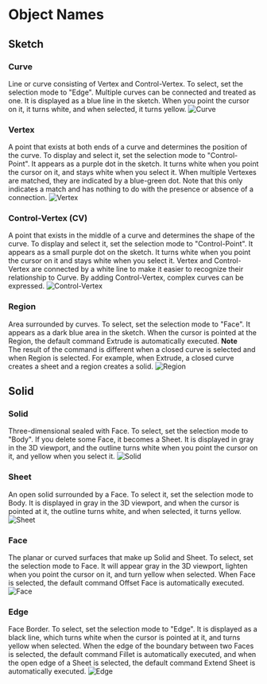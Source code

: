 
# Object Names

## Sketch

### Curve
Line or curve consisting of Vertex and Control-Vertex.
To select, set the selection mode to "Edge".
Multiple curves can be connected and treated as one.
It is displayed as a blue line in the sketch. When you point the cursor on it, it turns white, and when selected, it turns yellow.
![Curve](/img/object-name-curve.png)

### Vertex
A point that exists at both ends of a curve and determines the position of the curve.
To display and select it, set the selection mode to "Control-Point".
It appears as a purple dot in the sketch. It turns white when you point the cursor on it, and stays white when you select it.
When multiple Vertexes are matched, they are indicated by a blue-green dot. Note that this only indicates a match and has nothing to do with the presence or absence of a connection.
![Vertex](/img/object-name-vertex.png)

### Control-Vertex (CV)
A point that exists in the middle of a curve and determines the shape of the curve.
To display and select it, set the selection mode to "Control-Point".
It appears as a small purple dot on the sketch. It turns white when you point the cursor on it and stays white when you select it.
Vertex and Control-Vertex are connected by a white line to make it easier to recognize their relationship to Curve.
By adding Control-Vertex, complex curves can be expressed.
![Control-Vertex](/img/object-name-cv.png)

### Region
Area surrounded by curves. To select, set the selection mode to "Face". It appears as a dark blue area in the sketch. When the cursor is pointed at the Region, the default command Extrude is automatically executed.
<Callout emoji="❗">
**Note**<br />
The result of the command is different when a closed curve is selected and when Region is selected. For example, when Extrude, a closed curve creates a sheet and a region creates a solid.
</Callout>
![Region](/img/object-name-region.png)

## Solid

### Solid
Three-dimensional sealed with Face.
To select, set the selection mode to "Body".
If you delete some Face, it becomes a Sheet.
It is displayed in gray in the 3D viewport, and the outline turns white when you point the cursor on it, and yellow when you select it.
![Solid](/img/object-name-solid.png)

### Sheet
An open solid surrounded by a Face.
To select it, set the selection mode to Body.
It is displayed in gray in the 3D viewport, and when the cursor is pointed at it, the outline turns white, and when selected, it turns yellow.
![Sheet](/img/object-name-sheet.png)

### Face
The planar or curved surfaces that make up Solid and Sheet.
To select, set the selection mode to Face.
It will appear gray in the 3D viewport, lighten when you point the cursor on it, and turn yellow when selected.
When Face is selected, the default command Offset Face is automatically executed.
![Face](/img/object-name-face.png)

### Edge
Face Border.
To select, set the selection mode to "Edge".
It is displayed as a black line, which turns white when the cursor is pointed at it, and turns yellow when selected.
When the edge of the boundary between two Faces is selected, the default command Fillet is automatically executed, and when the open edge of a Sheet is selected, the default command Extend Sheet is automatically executed.
![Edge](/img/object-name-edge.png)
